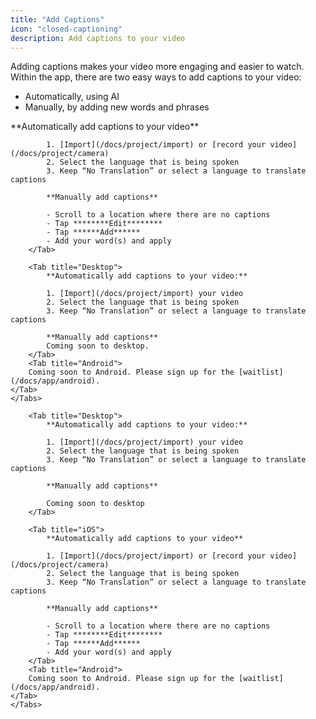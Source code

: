 ```yaml
---
title: "Add Captions"
icon: "closed-captioning"
description: Add captions to your video
---
```


Adding captions makes your video more engaging and easier to watch. Within the app, there are two easy ways to add captions to your video:

- Automatically, using AI
- Manually, by adding new words and phrases

<div id="ios-tab">
    <Tabs>
        <Tab title="iOS">
            **Automatically add captions to your video**

            1. [Import](/docs/project/import) or [record your video](/docs/project/camera)
            2. Select the language that is being spoken
            3. Keep “No Translation” or select a language to translate captions

            **Manually add captions**

            - Scroll to a location where there are no captions
            - Tap ********Edit********
            - Tap ******Add******
            - Add your word(s) and apply
        </Tab>

        <Tab title="Desktop">
            **Automatically add captions to your video:**

            1. [Import](/docs/project/import) your video
            2. Select the language that is being spoken
            3. Keep “No Translation” or select a language to translate captions

            **Manually add captions**
            Coming soon to desktop.
        </Tab>
        <Tab title="Android">
        Coming soon to Android. Please sign up for the [waitlist](/docs/app/android).
    </Tab>
    </Tabs>
</div>


<div id="desktop-tab">
    <Tabs>
        
        <Tab title="Desktop">
            **Automatically add captions to your video:**

            1. [Import](/docs/project/import) your video
            2. Select the language that is being spoken
            3. Keep “No Translation” or select a language to translate captions

            **Manually add captions**

            Coming soon to desktop
        </Tab>

        <Tab title="iOS">
            **Automatically add captions to your video**

            1. [Import](/docs/project/import) or [record your video](/docs/project/camera)
            2. Select the language that is being spoken
            3. Keep “No Translation” or select a language to translate captions

            **Manually add captions**

            - Scroll to a location where there are no captions
            - Tap ********Edit********
            - Tap ******Add******
            - Add your word(s) and apply
        </Tab>
        <Tab title="Android">
        Coming soon to Android. Please sign up for the [waitlist](/docs/app/android).
    </Tab>
    </Tabs>
</div>